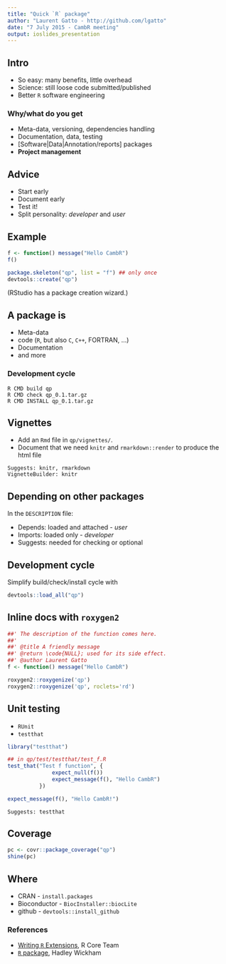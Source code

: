 ```yaml
---
title: "Quick `R` package"
author: "Laurent Gatto - http://github.com/lgatto" 
date: "7 July 2015 - CambR meeting"
output: ioslides_presentation
---
```



## Intro
- So easy: many benefits, little overhead
- Science: still loose code submitted/published
- Better `R` software engineering

### Why/what do you get
- Meta-data, versioning, dependencies handling
- Documentation, data, testing
- [Software|Data|Annotation/reports] packages
- **Project management**

## Advice
- Start early
- Document early
- Test it!
- Split personality: *developer* and *user*

## Example

```r
f <- function() message("Hello CambR")
f()
```

```r
package.skeleton("qp", list = "f") ## only once
devtools::create("qp") 
```

(RStudio has a package creation wizard.)

## A package is
- Meta-data
- code (`R`, but also `C`, `C++`, FORTRAN, ...)
- Documentation
- and more

### Development cycle

```
R CMD build qp
R CMD check qp_0.1.tar.gz
R CMD INSTALL qp_0.1.tar.gz
```

## Vignettes

- Add an `Rmd` file in `qp/vignettes/`.
- Document that we need `knitr` and `rmarkdown::render` to produce the html file

```
Suggests: knitr, rmarkdown
VignetteBuilder: knitr
```

## Depending on other packages

In the `DESCRIPTION` file:

- Depends: loaded and attached - *user*
- Imports: loaded only - *developer*
- Suggests: needed for checking or optional

## Development cycle

Simplify build/check/install cycle with

```r
devtools::load_all("qp")
```


## Inline docs with `roxygen2`

```r
##' The description of the function comes here.
##'
##' @title A friendly message
##' @return \code{NULL}; used for its side effect.
##' @author Laurent Gatto
f <- function() message("Hello CambR")
```

```r
roxygen2::roxygenize('qp') 
roxygen2::roxygenize('qp', roclets='rd') 
```

## Unit testing
- `RUnit`
- `testthat`

```r
library("testthat")
```

```r
## in qp/test/testthat/test_f.R
test_that("Test f function", {
              expect_null(f())
              expect_message(f(), "Hello CambR")
          })
```

```r
expect_message(f(), "Hello CambR!")
```

```
Suggests: testthat
```

## Coverage
```r
pc <- covr::package_coverage("qp")
shine(pc)
```

## Where
- CRAN - `install.packages`
- Bioconductor - `BiocInstaller::biocLite`
- github - `devtools::install_github`

### References

- [Writing `R` Extensions](http://cran.r-project.org/doc/manuals/r-devel/R-exts.html), R Core Team
- [`R` package](http://r-pkgs.had.co.nz/), Hadley Wickham

